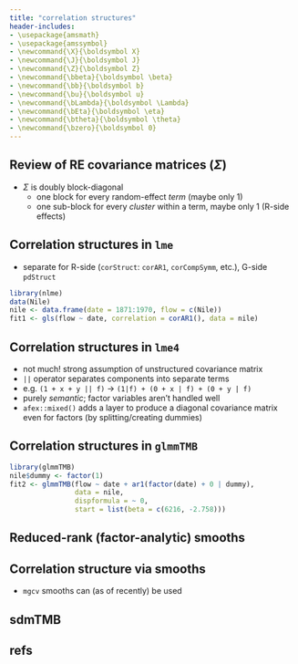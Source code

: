 ```yaml
---
title: "correlation structures"
header-includes:
- \usepackage{amsmath}
- \usepackage{amssymbol}
- \newcommand{\X}{\boldsymbol X}
- \newcommand{\J}{\boldsymbol J}
- \newcommand{\Z}{\boldsymbol Z}
- \newcommand{\bbeta}{\boldsymbol \beta}
- \newcommand{\bb}{\boldsymbol b}
- \newcommand{\bu}{\boldsymbol u}
- \newcommand{\bLambda}{\boldsymbol \Lambda}
- \newcommand{\bEta}{\boldsymbol \eta}
- \newcommand{\btheta}{\boldsymbol \theta}
- \newcommand{\bzero}{\boldsymbol 0}
---
```


\newcommand{\bm}[1]{#1}

## Review of RE covariance matrices ($\Sigma$)

* $\Sigma$ is doubly block-diagonal
   * one block for every random-effect *term* (maybe only 1)
   * one sub-block for every *cluster* within a term, maybe only 1 (R-side effects)
   
## Correlation structures in `lme`

- separate for R-side (`corStruct`: `corAR1`, `corCompSymm`, etc.), G-side `pdStruct`

```r
library(nlme)
data(Nile)
nile <- data.frame(date = 1871:1970, flow = c(Nile))
fit1 <- gls(flow ~ date, correlation = corAR1(), data = nile)
```

## Correlation structures in `lme4`

* not much! strong assumption of unstructured covariance matrix
* `||` operator separates components into separate terms
* e.g. `(1 + x + y || f)` $\to$ `(1|f) + (0 + x | f) + (0 + y | f)`
* purely *semantic*; factor variables aren't handled well
* `afex::mixed()` adds a layer to produce a diagonal covariance matrix even for factors (by splitting/creating dummies)

## Correlation structures in `glmmTMB`


```r
library(glmmTMB)
nile$dummy <- factor(1)
fit2 <- glmmTMB(flow ~ date + ar1(factor(date) + 0 | dummy),
                data = nile,
                dispformula = ~ 0,
                start = list(beta = c(6216, -2.758)))
```

## Reduced-rank (factor-analytic) smooths

## Correlation structure via smooths

* `mgcv` smooths can (as of recently) be used 

## sdmTMB
## refs {.refs}
